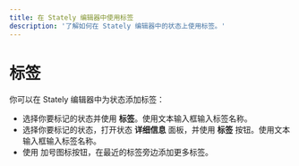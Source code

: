 ```yaml
---
title: 在 Stately 编辑器中使用标签
description: '了解如何在 Stately 编辑器中的状态上使用标签。'
---
```


# 标签

你可以在 Stately 编辑器中为状态添加标签：

- 选择你要标记的状态并使用 <Plus size={18} /> **标签**。使用文本输入框输入标签名称。
- 选择你要标记的状态，打开状态 <Info size={18} /> **详细信息** 面板，并使用 <Plus size={18} /> **标签** 按钮。使用文本输入框输入标签名称。
- 使用 <PlusSquare size={18} /> 加号图标按钮，在最近的标签旁边添加更多标签。